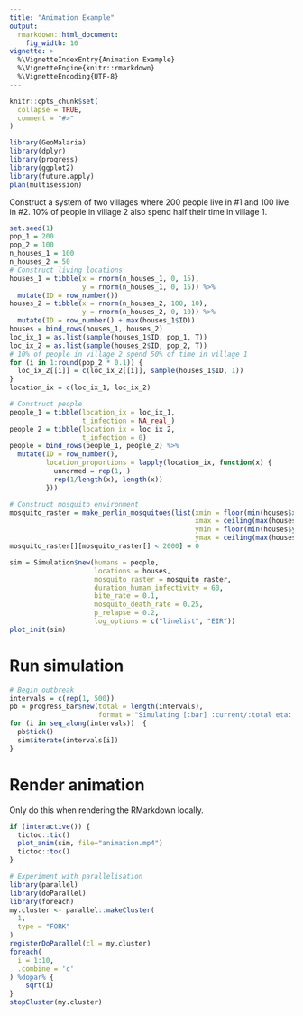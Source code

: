 ```yaml
---
title: "Animation Example"
output:
  rmarkdown::html_document:
    fig_width: 10
vignette: >
  %\VignetteIndexEntry{Animation Example}
  %\VignetteEngine{knitr::rmarkdown}
  %\VignetteEncoding{UTF-8}
---
```


```r
knitr::opts_chunk$set(
  collapse = TRUE,
  comment = "#>"
)
```

```r
library(GeoMalaria)
library(dplyr)
library(progress)
library(ggplot2)
library(future.apply)
plan(multisession)
```

Construct a system of two villages where 200 people live in #1 and 100 live in #2. 10% of people in village 2 also spend half their time in village 1.

```r
set.seed(1)
pop_1 = 200
pop_2 = 100
n_houses_1 = 100 
n_houses_2 = 50
# Construct living locations
houses_1 = tibble(x = rnorm(n_houses_1, 0, 15),
                  y = rnorm(n_houses_1, 0, 15)) %>%
  mutate(ID = row_number())
houses_2 = tibble(x = rnorm(n_houses_2, 100, 10),
                  y = rnorm(n_houses_2, 0, 10)) %>%
  mutate(ID = row_number() + max(houses_1$ID))
houses = bind_rows(houses_1, houses_2)
loc_ix_1 = as.list(sample(houses_1$ID, pop_1, T))
loc_ix_2 = as.list(sample(houses_2$ID, pop_2, T))
# 10% of people in village 2 spend 50% of time in village 1
for (i in 1:round(pop_2 * 0.1)) {
  loc_ix_2[[i]] = c(loc_ix_2[[i]], sample(houses_1$ID, 1))
}
location_ix = c(loc_ix_1, loc_ix_2)

# Construct people
people_1 = tibble(location_ix = loc_ix_1,
                  t_infection = NA_real_)
people_2 = tibble(location_ix = loc_ix_2,
                  t_infection = 0)
people = bind_rows(people_1, people_2) %>%
  mutate(ID = row_number(),
         location_proportions = lapply(location_ix, function(x) {
           unnormed = rep(1, )
           rep(1/length(x), length(x))
         }))

# Construct mosquito environment
mosquito_raster = make_perlin_mosquitoes(list(xmin = floor(min(houses$x)),
                                              xmax = ceiling(max(houses$x)),
                                              ymin = floor(min(houses$y)),
                                              ymax = ceiling(max(houses$y))))
mosquito_raster[][mosquito_raster[] < 2000] = 0

sim = Simulation$new(humans = people,
                     locations = houses,
                     mosquito_raster = mosquito_raster,
                     duration_human_infectivity = 60,
                     bite_rate = 0.1,
                     mosquito_death_rate = 0.25,
                     p_relapse = 0.2,
                     log_options = c("linelist", "EIR"))
plot_init(sim)
```

# Run simulation

```r
# Begin outbreak
intervals = c(rep(1, 500))
pb = progress_bar$new(total = length(intervals),
                      format = "Simulating [:bar] :current/:total eta: :eta")
for (i in seq_along(intervals))  {
  pb$tick()
  sim$iterate(intervals[i])
}
```

# Render animation

Only do this when rendering the RMarkdown locally.

```r
if (interactive()) {
  tictoc::tic()
  plot_anim(sim, file="animation.mp4")
  tictoc::toc()
}
```

```r
# Experiment with parallelisation
library(parallel)
library(doParallel)
library(foreach)
my.cluster <- parallel::makeCluster(
  1, 
  type = "FORK"
)
registerDoParallel(cl = my.cluster)
foreach(
  i = 1:10, 
  .combine = 'c'
) %dopar% {
    sqrt(i)
}
stopCluster(my.cluster)
```

